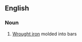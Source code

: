 ==English==

===Noun===
{{wikipedia}}
{{en-noun|sg=[[bar]] [[iron]]|-}}

# [[wrought iron|Wrought iron]] molded into bars